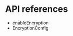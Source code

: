 <PlatformWrapper platform="web">
        
# API references

-    <Link target="_blank" to="{{global.API_REF_WEB_ROOT}}/class_irtcengine.html#api_enableencryption">enableEncryption</Link>
-    <Link target="_blank" to="{{global.API_REF_WEB_ROOT}}/rtc_api_data_type.html#class_encryptionconfig">EncryptionConfig</Link>

</PlatformWrapper>
